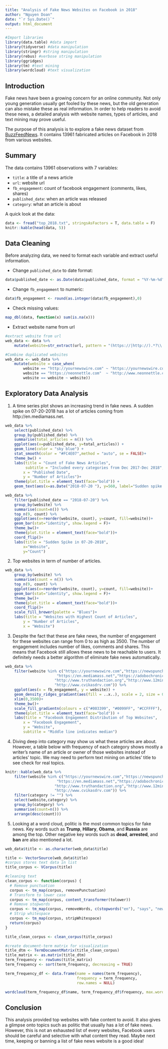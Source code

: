 ```yaml
---
title: "Analysis of Fake News Websites on Facebook in 2018"
author: "Nguyen Doan"
date: "`r Sys.Date()`"
output: html_document
---
```

```r
#Import libraries
library(data.table) #data import
library(tidyverse) #data manipulation
library(stringr) #string manipulation
library(rebus) #verbose string manipulation
library(ggridges)
library(tm) #text mining
library(wordcloud) #text visualization
```


## Introduction

Fake news have been a growing concern for an online community. Not only young generation usually get fooled by these news, but the old generation can also mistake these as real information. In order to help readers to avoid these news, a detailed analysis with website names, types of articles, and text mining may prove useful.

The purpose of this analysis is to explore a fake news dataset from [BuzzFeedNews](https://github.com/BuzzFeedNews/2018-12-fake-news-top-50). It contains 13961 fabricated articles on Facebook in 2018 from various websites. 

## Summary

The data contains 13961 observations with 7 variables:

- `title`: a title of a news article
- `url`: website url
- `fb_engagement`: count of facebook engagement (comments, likes, shares)
- `published_date`: when an article was released
- `category`: what an article is about

A quick look at the data:

```r
data <- fread("top_2018.txt", stringsAsFactors = T, data.table = F)
knitr::kable(head(data, 5))
```

## Data Cleaning

Before analyzing data, we need to format each variable and extract useful information. 

- Change `published_date` to date format:
```r
data$published_date <- as.Date(data$published_date, format = "%Y-%m-%d")
```

- Change `fb_engagement` to numeric:
```r
data$fb_engagement <- round(as.integer(data$fb_engagement),0)
```

- Check missing values:
```r
map_dbl(data, function(x) sum(is.na(x)))
```

- Extract website name from url
```r
#extract website from url
web_data <- data %>%
    mutate(website=str_extract(url, pattern = "(https://|http://).*?\\.(com|net|us|org|uk|co|fr|website)"))

#Combine duplicated websites
web_data <- web_data %>%
    mutate(website = case_when(
        website == "http://yournewswire.com" ~ "https://yournewswire.com",
        website == "https://neonnettle.com"  ~ "http://www.neonnettle.com",
        website == website ~ website))
```

## Exploratory Data Analysis

1. A time series plot shows an increasing trend in fake news. A sudden spike on 07-20-2018 has a lot of articles coming from http://en.mediamass.net. 
```r
web_data %>%
    select(published_date) %>%
    group_by(published_date) %>%
    summarise(total_articles = n()) %>%
    ggplot(aes(x=published_date, y=total_articles)) +
    geom_line(color = "sky blue") +
    stat_smooth(color = "#FC4E07",method = "auto", se = FALSE)+
    theme_bw() +
    labs(title = "Count of Fake News Articles",
         subtitle = "Included every categories from Dec 2017-Dec 2018",
        x = "Published Date",
        y = "Number of Articles")+
    theme(plot.title = element_text(face="bold")) +
    geom_text(aes(x=as.Date("2018-07-20	"), y=560, label="Sudden spike in count"))
```

```r
web_data %>%
    filter(published_date == "2018-07-20") %>%
    group_by(website) %>%
    summarise(count=n()) %>%
    top_n(9, count) %>%
    ggplot(aes(x=reorder(website, count), y=count, fill=website))+
    geom_bar(stat="identity", show.legend = F)+
    theme_bw()+
    theme(plot.title = element_text(face="bold"))+
    coord_flip()+
    labs(title = "Sudden Spike in 07-20-2018",
        x="Website",
        y="Count")
```

2. Top websites in term of number of articles.

```r
web_data %>%
    group_by(website) %>%
    summarise(count = n()) %>%
    top_n(9, count) %>%
    ggplot(aes(x=reorder(website, count), y=count, fill=website))+
    geom_bar(stat="identity", show.legend = F)+
    theme_bw()+
    theme(plot.title = element_text(face="bold"))+
    coord_flip()+
    scale_fill_brewer(palette = "Blues")+
    labs(title = "Websites with Highest Count of Articles",
        y = "Number of Articles",
        x = "Website")
```

3. Despite the fact that these are fake news, the number of engagement for these websites can range from 0 to as high as 3500. The number of engagement includes number of likes, comments and shares. This means that Facebook still allows these news to be reachable to users. It definitely needs a better algorithm of eliminate fake news automatically. 

```r
web_data %>%
    filter(website %in% c("https://yournewswire.com","https://newspunch.com","http://www.neonnettle.com",
                       "https://en.mediamass.net","https://adobochronicles.com",
                      "http://www.truthandaction.org","http://www.12minutos.com","https://uokhun.uk",
                      "http://www.cvikasdrv.com")) %>%
    ggplot(aes(x = fb_engagement, y = website)) +
    geom_density_ridges_gradient(aes(fill = ..x..), scale = 2, size = 0.1, quantile_lines = TRUE, quantiles = 2) +
    xlim(0,3500)+
    theme_bw()+
    scale_fill_gradientn(colours = c("#003399", "#0099FF", "#CCFFFF"), name="Facebook Engagement") +
    theme(plot.title = element_text(face="bold")) +
    labs(title = "Facebook Engagement Distribution of Top Websites",
        x = "Facebook Engagement",
        y = "Website",
        subtitle = "Middle line indicates median")

```

4. Diving deep into category may show us what these articles are about. However, a table below with frequency of each category shows mostly a writer's name of an article or owner of those websites instead of articles' topic. We may need to perform text mining on articles' title to see check for real topics.

```r
knitr::kable(web_data %>%
    filter(website %in% c("https://yournewswire.com","https://newspunch.com","http://www.neonnettle.com",
                       "https://en.mediamass.net","https://adobochronicles.com",
                      "http://www.truthandaction.org","http://www.12minutos.com","https://uokhun.uk",
                      "http://www.cvikasdrv.com")) %>%
    filter(category != "") %>%
    select(website,category) %>%
    group_by(category) %>%
    summarise(count=n()) %>%
    arrange(desc(count)))
```

5. Looking at a word cloud, politic is the most common topics for fake news. Key words such as **Trump**, **Hillary**, **Obama**, and **Russia** are among the top. Other negative key words such as **dead**, **arrested**, and **ban** are also mentioned a lot. 

```r
web_data$title <- as.character(web_data$title)

title <- VectorSource(web_data$title)
#corpus stores text data in list
title_corpus <- VCorpus(title)

#cleaning text
clean_corpus <- function(corpus) {
  # Remove punctuation
  corpus <- tm_map(corpus, removePunctuation)
  # Transform to lower case
  corpus <- tm_map(corpus, content_transformer(tolower))
  # Remove stopwords
  corpus <- tm_map(corpus, removeWords, c(stopwords("en"), "says", "new", "news"))
  # Strip whitespace
  corpus <- tm_map(corpus, stripWhitespace)
  return(corpus)
}

title_clean_corpus <- clean_corpus(title_corpus)

#create document-term matrix for visualization
title_dtm <- TermDocumentMatrix(title_clean_corpus)
title_matrix <- as.matrix(title_dtm)
term_frequency <- rowSums(title_matrix)
term_frequency <- sort(term_frequency, decreasing = TRUE)

term_frequency_df <- data.frame(name = names(term_frequency),
                                frequency = term_frequency,
                                row.names = NULL)
```

```r
wordcloud(term_frequency_df$name, term_frequency_df$frequency, max.words = 100, random.order = FALSE, random.color = FALSE, colors= c("skyblue","skyblue1","skyblue2","skyblue3", "skyblue4"))
```

## Conclusion

This analysis provided top websites with fake content to avoid. It also gives a glimpse onto topics such as politic that usually has a lot of fake news. However, this is not an exhausted list of every websites, Facebook users should be careful and selective with what content they read. Maybe next time, keeping or banning a list of fake news website is a good idea!
